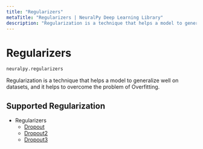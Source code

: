 ```yaml
---
title: "Regularizers"
metaTitle: "Regularizers | NeuralPy Deep Learning Library"
description: "Regularization is a technique that helps a model to generalize well on datasets, and it helps to overcome the problem of Overfitting."
---
```


# Regularizers
```python
neuralpy.regularizers
```

Regularization is a technique that helps a model to generalize well on datasets, and it helps to overcome the problem of Overfitting.

## Supported Regularization

- Regularizers
  - [Dropout](/docs/regularizers/dropout)
  - [Dropout2](/docs/regularizers/dropout2d)
  - [Dropout3](/docs/regularizers/dropout3d)